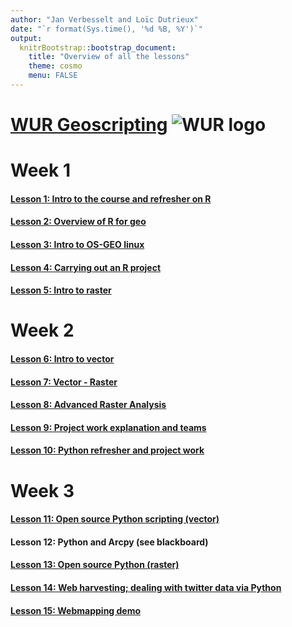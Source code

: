```yaml
---
author: "Jan Verbesselt and Loïc Dutrieux"
date: "`r format(Sys.time(), '%d %B, %Y')`"
output:
  knitrBootstrap::bootstrap_document:
    title: "Overview of all the lessons"
    theme: cosmo
    menu: FALSE
---
```


# [WUR Geoscripting](https://geoscripting-wur.github.io/) ![WUR logo](http://www.wageningenur.nl/upload/f9a0b5f2-15c5-4b84-9e14-20ef02f5e265_wur-logo.png)

# Week 1

#### [Lesson 1: Intro to the course and refresher on R](https://geoscripting-wur.github.io/Scripting4GeoIntro/)
#### [Lesson 2: Overview of R for geo](https://geoscripting-wur.github.io/Scripting4Geo/)
#### [Lesson 3: Intro to OS-GEO linux](http://geoscripting-wur.github.io/Intro2Linux)
#### [Lesson 4: Carrying out an R project](http://geoscripting-wur.github.io/RProjectManagement)
#### [Lesson 5: Intro to raster](http://geoscripting-wur.github.io/IntroToRaster)

# Week 2
#### [Lesson 6: Intro to vector](https://geoscripting-wur.github.io/IntroToVector/)
#### [Lesson 7: Vector - Raster](http://geoscripting-wur.github.io/VectorRaster/)
#### [Lesson 8: Advanced Raster Analysis](https://geoscripting-wur.github.io/AdvancedRasterAnalysis/)
#### [Lesson 9: Project work explanation and teams](https://geoscripting-wur.github.io/ProjectIntro/)
#### [Lesson 10: Python refresher and project work](https://geoscripting-wur.github.io/PythonWeek/)

# Week 3
#### [Lesson 11: Open source Python scripting (vector)](https://geoscripting-wur.github.io/PythonWeek/VectorPython.html)
#### Lesson 12: Python and Arcpy (see blackboard)
#### [Lesson 13: Open source Python (raster)](http://nbviewer.ipython.org/github/GeoScripting-WUR/PythonWeek/blob/gh-pages/Raster%20data%20handling.ipynb)
#### [Lesson 14: Web harvesting; dealing with twitter data via Python](http://geoscripting-wur.github.io/PythonWeek/PythonTwitter.html)
#### [Lesson 15: Webmapping demo](https://www.nelen-schuurmans.nl/)


